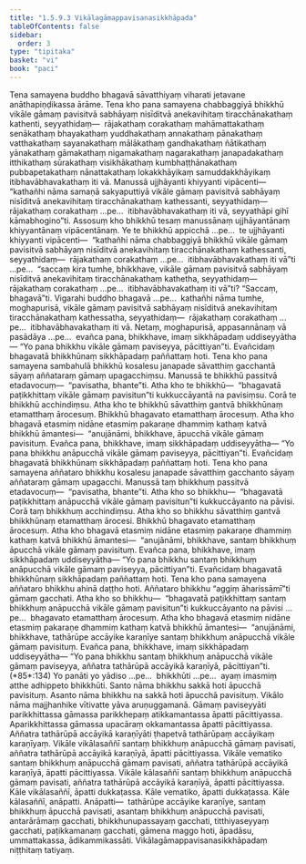 ```yaml
---
title: "1.5.9.3 Vikālagāmappavisanasikkhāpada"
tableOfContents: false
sidebar:
  order: 3
type: "tipitaka"
basket: "vi"
book: "paci"
---
```



<DynamicBreadcrumb />

<Division number="508" book="paci" e="ch" v="2" p="213">

<Paragraph number="1498" book="paci">
Tena samayena buddho bhagavā sāvatthiyaṃ viharati jetavane anāthapiṇḍikassa ārāme. Tena kho pana samayena chabbaggiyā bhikkhū vikāle gāmaṃ pavisitvā sabhāyaṃ nisīditvā anekavihitaṃ tiracchānakathaṃ kathenti, seyyathidaṃ—  rājakathaṃ corakathaṃ mahāmattakathaṃ senākathaṃ bhayakathaṃ yuddhakathaṃ annakathaṃ pānakathaṃ vatthakathaṃ sayanakathaṃ mālākathaṃ gandhakathaṃ ñātikathaṃ yānakathaṃ gāmakathaṃ nigamakathaṃ nagarakathaṃ janapadakathaṃ itthikathaṃ sūrakathaṃ visikhākathaṃ kumbhaṭṭhānakathaṃ pubbapetakathaṃ nānattakathaṃ lokakkhāyikaṃ samuddakkhāyikaṃ itibhavābhavakathaṃ iti vā. Manussā ujjhāyanti khiyyanti vipācenti—  “kathañhi nāma samaṇā sakyaputtiyā vikāle gāmaṃ pavisitvā sabhāyaṃ nisīditvā anekavihitaṃ tiracchānakathaṃ kathessanti, seyyathidaṃ—  rājakathaṃ corakathaṃ …pe…  itibhavābhavakathaṃ iti vā, seyyathāpi gihī kāmabhogino”ti.
</Paragraph>

<Paragraph number="1499" book="paci">
Assosuṃ kho bhikkhū tesaṃ manussānaṃ ujjhāyantānaṃ khiyyantānaṃ vipācentānaṃ. Ye te bhikkhū appicchā …pe…  te ujjhāyanti khiyyanti vipācenti—  “kathañhi nāma chabbaggiyā bhikkhū vikāle gāmaṃ pavisitvā sabhāyaṃ nisīditvā anekavihitaṃ tiracchānakathaṃ kathessanti, seyyathidaṃ—  rājakathaṃ corakathaṃ …pe…  itibhavābhavakathaṃ iti vā”ti …pe…  “saccaṃ kira tumhe, bhikkhave, vikāle gāmaṃ pavisitvā sabhāyaṃ nisīditvā anekavihitaṃ tiracchānakathaṃ kathetha, seyyathidaṃ—  rājakathaṃ corakathaṃ …pe…  itibhavābhavakathaṃ iti vā”ti? “Saccaṃ, bhagavā”ti. Vigarahi buddho bhagavā …pe…  kathañhi nāma tumhe, moghapurisā, vikāle gāmaṃ pavisitvā sabhāyaṃ nisīditvā anekavihitaṃ tiracchānakathaṃ kathessatha, seyyathidaṃ—  rājakathaṃ corakathaṃ …pe…  itibhavābhavakathaṃ iti vā. Netaṃ, moghapurisā, appasannānaṃ vā pasādāya …pe…  evañca pana, bhikkhave, imaṃ sikkhāpadaṃ uddiseyyātha—
</Paragraph>

<Paragraph number="1500" book="paci">
<Emphasis>“Yo pana bhikkhu vikāle gāmaṃ paviseyya, pācittiyan”</Emphasis>ti.
</Paragraph>

<Paragraph number="1501" book="paci">
Evañcidaṃ bhagavatā bhikkhūnaṃ sikkhāpadaṃ paññattaṃ hoti.
</Paragraph>

</Division>
<Division number="509" book="paci" e="ch" v="2" p="214">

<Paragraph number="1502" book="paci">
Tena kho pana samayena sambahulā bhikkhū kosalesu janapade sāvatthiṃ gacchantā sāyaṃ aññataraṃ gāmaṃ upagacchiṃsu. Manussā te bhikkhū passitvā etadavocuṃ—  “pavisatha, bhante”ti. Atha kho te bhikkhū—  “bhagavatā paṭikkhittaṃ vikāle gāmaṃ pavisitun”ti kukkuccāyantā na pavisiṃsu. Corā te bhikkhū acchindiṃsu. Atha kho te bhikkhū sāvatthiṃ gantvā bhikkhūnaṃ etamatthaṃ ārocesuṃ. Bhikkhū bhagavato etamatthaṃ ārocesuṃ. Atha kho bhagavā etasmiṃ nidāne etasmiṃ pakaraṇe dhammiṃ kathaṃ katvā bhikkhū āmantesi—  “anujānāmi, bhikkhave, āpucchā vikāle gāmaṃ pavisituṃ. Evañca pana, bhikkhave, imaṃ sikkhāpadaṃ uddiseyyātha—
</Paragraph>

<Paragraph number="1503" book="paci">
<Emphasis>“Yo pana bhikkhu anāpucchā vikāle gāmaṃ paviseyya, pācittiyan”</Emphasis>ti.
</Paragraph>

<Paragraph number="1504" book="paci">
Evañcidaṃ bhagavatā bhikkhūnaṃ sikkhāpadaṃ paññattaṃ hoti.
</Paragraph>

</Division>
<Division number="510" book="paci" e="ch" v="2" p="215">

<Paragraph number="1505" book="paci">
Tena kho pana samayena aññataro bhikkhu kosalesu janapade sāvatthiṃ gacchanto sāyaṃ aññataraṃ gāmaṃ upagacchi. Manussā taṃ bhikkhuṃ passitvā etadavocuṃ—  “pavisatha, bhante”ti. Atha kho so bhikkhu—  “bhagavatā paṭikkhittaṃ anāpucchā vikāle gāmaṃ pavisitun”ti kukkuccāyanto na pāvisi. Corā taṃ bhikkhuṃ acchindiṃsu. Atha kho so bhikkhu sāvatthiṃ gantvā bhikkhūnaṃ etamatthaṃ ārocesi. Bhikkhū bhagavato etamatthaṃ ārocesuṃ. Atha kho bhagavā etasmiṃ nidāne etasmiṃ pakaraṇe dhammiṃ kathaṃ katvā bhikkhū āmantesi—  “anujānāmi, bhikkhave, santaṃ bhikkhuṃ āpucchā vikāle gāmaṃ pavisituṃ. Evañca pana, bhikkhave, imaṃ sikkhāpadaṃ uddiseyyātha—
</Paragraph>

<Paragraph number="1506" book="paci">
<Emphasis>“Yo pana bhikkhu santaṃ bhikkhuṃ anāpucchā vikāle gāmaṃ paviseyya, pācittiyan”</Emphasis>ti.
</Paragraph>

<Paragraph number="1507" book="paci">
Evañcidaṃ bhagavatā bhikkhūnaṃ sikkhāpadaṃ paññattaṃ hoti.
</Paragraph>

</Division>
<Division number="511" book="paci" e="ch" v="2" p="215">

<Paragraph number="1508" book="paci">
Tena kho pana samayena aññataro bhikkhu ahinā daṭṭho hoti. Aññataro bhikkhu “aggiṃ āharissāmī”ti gāmaṃ gacchati. Atha kho so bhikkhu—  “bhagavatā paṭikkhittaṃ santaṃ bhikkhuṃ anāpucchā vikāle gāmaṃ pavisitun”ti kukkuccāyanto na pāvisi …pe…  bhagavato etamatthaṃ ārocesuṃ. Atha kho bhagavā etasmiṃ nidāne etasmiṃ pakaraṇe dhammiṃ kathaṃ katvā bhikkhū āmantesi—  “anujānāmi, bhikkhave, tathārūpe accāyike karaṇīye santaṃ bhikkhuṃ anāpucchā vikāle gāmaṃ pavisituṃ. Evañca pana, bhikkhave, imaṃ sikkhāpadaṃ uddiseyyātha—
</Paragraph>

</Division>
<Division number="512" book="paci" e="ch" v="2" p="215">

<Paragraph number="1509" book="paci">
<Emphasis>“Yo pana bhikkhu santaṃ bhikkhuṃ anāpucchā vikāle gāmaṃ paviseyya, aññatra tathārūpā accāyikā karaṇīyā, pācittiyan”</Emphasis>ti. (*85*:<Emphasis>134</Emphasis>)
</Paragraph>

</Division>
<Division number="513" book="paci" e="ch" v="2" p="215">

<Paragraph number="1510" book="paci">
<Emphasis>Yo panā</Emphasis>ti yo yādiso …pe…  <Emphasis>bhikkhū</Emphasis>ti …pe…  ayaṃ imasmiṃ atthe adhippeto bhikkhūti.
</Paragraph>

<Paragraph number="1511" book="paci">
<Emphasis>Santo</Emphasis> nāma bhikkhu sakkā hoti āpucchā pavisituṃ.
</Paragraph>

<Paragraph number="1512" book="paci">
<Emphasis>Asanto</Emphasis> nāma bhikkhu na sakkā hoti āpucchā pavisituṃ.
</Paragraph>

<Paragraph number="1513" book="paci">
<Emphasis>Vikālo</Emphasis> nāma majjhanhike vītivatte yāva aruṇuggamanā.
</Paragraph>

<Paragraph number="1514" book="paci">
<Emphasis>Gāmaṃ paviseyyā</Emphasis>ti parikkhittassa gāmassa parikkhepaṃ atikkamantassa āpatti pācittiyassa. Aparikkhittassa gāmassa upacāraṃ okkamantassa āpatti pācittiyassa.
</Paragraph>

<Paragraph number="1515" book="paci">
<Emphasis>Aññatra tathārūpā accāyikā karaṇīyā</Emphasis>ti ṭhapetvā tathārūpaṃ accāyikaṃ karaṇīyaṃ.
</Paragraph>

</Division>
<Division number="514" book="paci" e="ch" v="2" p="216">

<Paragraph number="1516" book="paci">
Vikāle vikālasaññī santaṃ bhikkhuṃ anāpucchā gāmaṃ pavisati, aññatra tathārūpā accāyikā karaṇīyā, āpatti pācittiyassa. Vikāle vematiko santaṃ bhikkhuṃ anāpucchā gāmaṃ pavisati, aññatra tathārūpā accāyikā karaṇīyā, āpatti pācittiyassa. Vikāle kālasaññī santaṃ bhikkhuṃ anāpucchā gāmaṃ pavisati, aññatra tathārūpā accāyikā karaṇīyā, āpatti pācittiyassa.
</Paragraph>

<Paragraph number="1517" book="paci">
Kāle vikālasaññī, āpatti dukkaṭassa. Kāle vematiko, āpatti dukkaṭassa. Kāle kālasaññī, anāpatti.
</Paragraph>

</Division>
<Division number="515" book="paci" e="ch" v="2" p="216">

<Paragraph number="1518" book="paci">
Anāpatti—  tathārūpe accāyike karaṇīye, santaṃ bhikkhuṃ āpucchā pavisati, asantaṃ bhikkhuṃ anāpucchā pavisati, antarārāmaṃ gacchati, bhikkhunupassayaṃ gacchati, titthiyaseyyaṃ gacchati, paṭikkamanaṃ gacchati, gāmena maggo hoti, āpadāsu, ummattakassa, ādikammikassāti.

</Paragraph>
</Division>

<Paragraph number="1519" type="center" book="paci">
Vikālagāmappavisanasikkhāpadaṃ niṭṭhitaṃ tatiyaṃ.
</Paragraph>